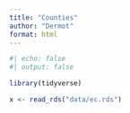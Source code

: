 ```yaml
---
title: "Counties"
author: "Dermot"
format: html
---
```


```r
#| echo: false
#| output: false

library(tidyverse)

x <- read_rds("data/ec.rds")
```
